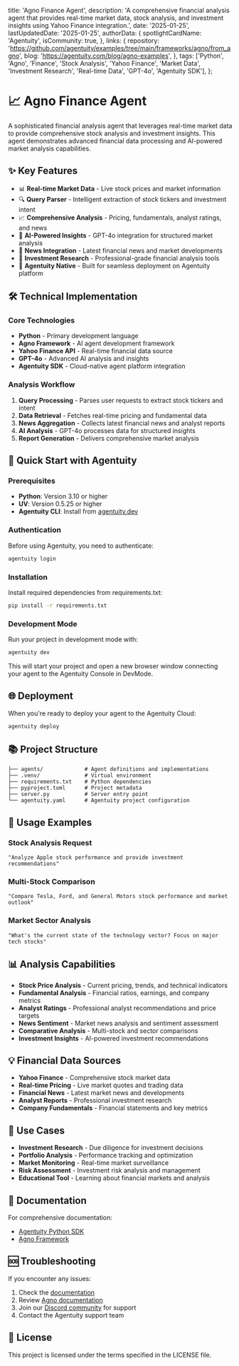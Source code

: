   title: 'Agno Finance Agent',
  description: 'A comprehensive financial analysis agent that provides real-time market data, stock analysis, and investment insights using Yahoo Finance integration.',
  date: '2025-01-25',
  lastUpdatedDate: '2025-01-25',
  authorData: {
    spotlightCardName: 'Agentuity',
    isCommunity: true,
  },
  links: {
    repository: 'https://github.com/agentuity/examples/tree/main/frameworks/agno/from_agno',
    blog: 'https://agentuity.com/blog/agno-examples',
  },
  tags: ['Python', 'Agno', 'Finance', 'Stock Analysis', 'Yahoo Finance', 'Market Data', 'Investment Research', 'Real-time Data', 'GPT-4o', 'Agentuity SDK'],
};

# 📈 Agno Finance Agent

A sophisticated financial analysis agent that leverages real-time market data to provide comprehensive stock analysis and investment insights. This agent demonstrates advanced financial data processing and AI-powered market analysis capabilities.

## ✨ Key Features

- 📊 **Real-time Market Data** - Live stock prices and market information
- 🔍 **Query Parser** - Intelligent extraction of stock tickers and investment intent
- 📈 **Comprehensive Analysis** - Pricing, fundamentals, analyst ratings, and news
- 🤖 **AI-Powered Insights** - GPT-4o integration for structured market analysis
- 📰 **News Integration** - Latest financial news and market developments
- 💼 **Investment Research** - Professional-grade financial analysis tools
- 🚀 **Agentuity Native** - Built for seamless deployment on Agentuity platform

## 🛠️ Technical Implementation

### Core Technologies

- **Python** - Primary development language
- **Agno Framework** - AI agent development framework
- **Yahoo Finance API** - Real-time financial data source
- **GPT-4o** - Advanced AI analysis and insights
- **Agentuity SDK** - Cloud-native agent platform integration

### Analysis Workflow

1. **Query Processing** - Parses user requests to extract stock tickers and intent
2. **Data Retrieval** - Fetches real-time pricing and fundamental data
3. **News Aggregation** - Collects latest financial news and analyst reports
4. **AI Analysis** - GPT-4o processes data for structured insights
5. **Report Generation** - Delivers comprehensive market analysis

## 🚀 Quick Start with Agentuity

### Prerequisites

- **Python**: Version 3.10 or higher
- **UV**: Version 0.5.25 or higher
- **Agentuity CLI**: Install from [agentuity.dev](https://agentuity.dev)

### Authentication

Before using Agentuity, you need to authenticate:

```bash
agentuity login
```

### Installation

Install required dependencies from requirements.txt:

```bash
pip install -r requirements.txt
```

### Development Mode

Run your project in development mode with:

```bash
agentuity dev
```

This will start your project and open a new browser window connecting your agent to the Agentuity Console in DevMode.

## 🌐 Deployment

When you're ready to deploy your agent to the Agentuity Cloud:

```bash
agentuity deploy
```

## 📚 Project Structure

```
├── agents/             # Agent definitions and implementations
├── .venv/              # Virtual environment
├── requirements.txt    # Python dependencies
├── pyproject.toml      # Project metadata
├── server.py           # Server entry point
└── agentuity.yaml      # Agentuity project configuration
```

## 🔧 Usage Examples

### Stock Analysis Request

```
"Analyze Apple stock performance and provide investment recommendations"
```

### Multi-Stock Comparison

```
"Compare Tesla, Ford, and General Motors stock performance and market outlook"
```

### Market Sector Analysis

```
"What's the current state of the technology sector? Focus on major tech stocks"
```

## 📊 Analysis Capabilities

- **Stock Price Analysis** - Current pricing, trends, and technical indicators
- **Fundamental Analysis** - Financial ratios, earnings, and company metrics
- **Analyst Ratings** - Professional analyst recommendations and price targets
- **News Sentiment** - Market news analysis and sentiment assessment
- **Comparative Analysis** - Multi-stock and sector comparisons
- **Investment Insights** - AI-powered investment recommendations

## 💡 Financial Data Sources

- **Yahoo Finance** - Comprehensive stock market data
- **Real-time Pricing** - Live market quotes and trading data
- **Financial News** - Latest market news and developments
- **Analyst Reports** - Professional investment research
- **Company Fundamentals** - Financial statements and key metrics

## 🎯 Use Cases

- **Investment Research** - Due diligence for investment decisions
- **Portfolio Analysis** - Performance tracking and optimization
- **Market Monitoring** - Real-time market surveillance
- **Risk Assessment** - Investment risk analysis and management
- **Educational Tool** - Learning about financial markets and analysis

## 📖 Documentation

For comprehensive documentation:
- [Agentuity Python SDK](https://agentuity.dev/SDKs/python)
- [Agno Framework](https://docs.agno.com)

## 🆘 Troubleshooting

If you encounter any issues:

1. Check the [documentation](https://agentuity.dev/SDKs/python)
2. Review [Agno documentation](https://docs.agno.com)
3. Join our [Discord community](https://discord.gg/agentuity) for support
4. Contact the Agentuity support team

## 📝 License

This project is licensed under the terms specified in the LICENSE file.
